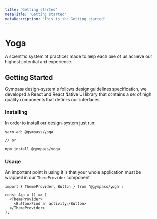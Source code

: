 ```yaml
---
title: 'Getting started'
metaTitle: 'Getting started'
metaDescription: 'This is the Getting started'
---
```


# Yoga

A scientific system of practices made to help each one of us achieve our highest potential and experience.

## Getting Started

Gympass design-system's follows design guidelines specification, we developed a React and React Native UI library that contains a set of high quality components that defines our interfaces.

### Installing

In order to install our design-system just run:

```
yarn add @gympass/yoga

// or

npm install @gympass/yoga
```

### Usage

An important point in using it is that your whole application must be wrapped in our `ThemeProvider` component:

```
import { ThemeProvider, Button } from '@gympass/yoga';

const App = () => (
  <ThemeProvider>
    <Button>Find an activity</Button>
  </ThemeProvider>
);
```
